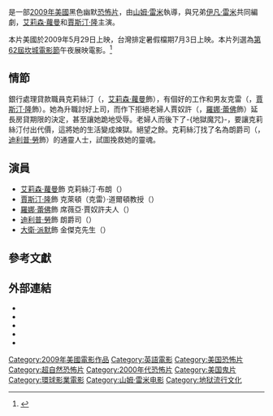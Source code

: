 {{noteTA
| T=zh-hans:堕入地狱;zh-hk:地獄巫門等你來;zh-tw:地獄魔咒;
| 1=zh-hans:堕入地狱;zh-hk:地獄巫門等你來;zh-tw:地獄魔咒;
}}
{{Infobox Film
| name           = 地獄魔咒
| original_name  = ''Drag Me to Hell''
| image          = DragMetoHell poster.jpg
| image_size     = 
| caption        = 國際版海報
| director       = [[山姆·雷米|山姆·雷米]]
| producer       = [[葛蘭·寇蒂斯|葛蘭·寇蒂斯]]<br />Joshua Donen<br />Joseph Drake<br />Nathan Kahane<br />山姆·雷米<br />[[羅伯·塔波特|羅伯·塔波特]]
| writer         = [[伊凡·雷米|伊凡·雷米]]<br />山姆·雷米
| narrator       = 
| starring       = [[艾莉森·蘿曼|艾莉森·蘿曼]]<br />[[賈斯汀·隆|賈斯汀·隆]]<br />[[羅娜·蕾佛|羅娜·蕾佛]]<br />[[大衛·派默|大衛·派默]]
| music          = [[克里斯多夫·楊|克里斯多夫·楊]]
| cinematography = [[彼德·特明|彼德·特明]]
| editing        = [[鮑伯·梅洛司基|鮑伯·梅洛司基]]
| studio         = Ghost House Pictures
| distributor    = [[環球影業|環球影業]]
| released       = {{USA}}[[2009年5月|2009年5月29日]]<br />{{TWN}}2009年7月3日<br />{{HK}}2009年8月6日
| runtime        = 99分鐘
| country        = {{美國電影產地}}
| language       = 英語
| budget         = $3000万
| gross          = $90,842,646
| tw_name        = 地獄魔咒
| cn_name        = 墮入地獄
| hk_name        = 地獄巫門等你來
}}
{{作品名稱|name=''Drag Me to Hell''|hk=地獄巫門等你來|tw=地獄魔咒|cn=墮入地獄}}是一部[[2009年電影|2009年]][[美國|美國]]黑色幽默[[恐怖片|恐怖片]]，由[[山姆·雷米|山姆·雷米]]執導，與兄弟[[伊凡·雷米|伊凡·雷米]]共同編劇，[http://en.wikipedia.org/wiki/Alison_Lohman 艾莉森·蘿曼]{{Wayback|url=http://en.wikipedia.org/wiki/Alison_Lohman |date=20130719204243 }}和[[賈斯汀·隆|賈斯汀·隆]]主演。

本片美國於2009年5月29日上映，台灣排定暑假檔期7月3日上映。本片列選為[[第62屆坎城電影節|第62屆坎城電影節]]午夜展映電影。<ref name="festival-cannes.com">{{cite web |url=http://www.festival-cannes.com/en/archives/ficheFilm/id/10888862/year/2009.html |title=Festival de Cannes: Drag Me to Hell |accessdate=2009-05-17 |work=festival-cannes.com |archive-date=2012-11-03 |archive-url=https://web.archive.org/web/20121103124537/http://www.festival-cannes.com/en/archives/ficheFilm/id/10888862/year/2009.html |dead-url=no }}</ref>

== 情節 ==
銀行處理貸款職員克莉絲汀（{{small|Christine}}，[[艾莉森·蘿曼|艾莉森·蘿曼]]飾），有個好的工作和男友克雷（{{small|Clay}}，[[賈斯汀·隆|賈斯汀·隆]]飾）。她為升職討好上司，而作下拒絕老婦人賈奴許（{{small|Mrs. Ganush}}，[[羅娜·蕾佛|羅娜·蕾佛]]飾）延長房貸期限的決定，甚至讓她跪地受辱。老婦人而後下了-{地獄魔咒}-，要讓克莉絲汀付出代價，這將她的生活變成煉獄。絕望之餘。克莉絲汀找了名為朗爵司（{{small|Rham Jas}}，[[迪利普·勞|迪利普·勞]]飾）的通靈人士，試圖挽救她的靈魂。

== 演員 ==
* [[艾莉森·蘿曼|艾莉森·蘿曼]]飾 克莉絲汀·布朗（{{small|Christine Brown}}）
* [[賈斯汀·隆|賈斯汀·隆]]飾 克萊頓（克雷）·道爾頓教授（{{small|Professor Clayton 'Clay' Dalton}}）
* [[羅娜·蕾佛|羅娜·蕾佛]]飾 席薇亞·賈奴許夫人（{{small|Mrs. Sylvia Ganush}}）
* [[迪利普·勞|迪利普·勞]]飾 朗爵司（{{small|Rham Jas}}）
* [[大衛·派默|大衛·派默]]飾 金傑克先生（{{small|Mr. Jim Jacks}}）

== 參考文獻 ==
<div class="references-small">
<references />
</div>

== 外部連結 ==
* {{imdb title|1127180|地獄魔咒}}
* {{amg movie|427518}}
* {{mojo title|dragmetohell|地獄魔咒}}
* {{metacritic film|drag-me-to-hell|地獄魔咒}}
* {{rotten-tomatoes|drag_me_to_hell|地獄魔咒}}

{{山姆·雷米}}
{{DEFAULTSORT:Drag Me to Hell}}
[[Category:2009年美國電影作品|Category:2009年美國電影作品]]
[[Category:英語電影|Category:英語電影]]
[[Category:美国恐怖片|Category:美国恐怖片]]
[[Category:超自然恐怖片|Category:超自然恐怖片]]
[[Category:2000年代恐怖片|Category:2000年代恐怖片]]
[[Category:美国鬼片|Category:美国鬼片]]
[[Category:環球影業電影|Category:環球影業電影]]
[[Category:山姆·雷米电影|Category:山姆·雷米电影]]
[[Category:地狱流行文化|Category:地狱流行文化]]